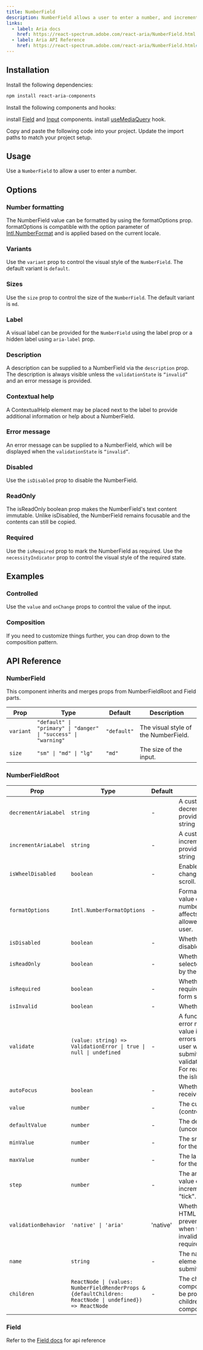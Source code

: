 ```yaml
---
title: NumberField
description: NumberField allows a user to enter a number, and increment or decrement the value using stepper buttons.
links:
  - label: Aria docs
    href: https://react-spectrum.adobe.com/react-aria/NumberField.html
  - label: Aria API Reference
    href: https://react-spectrum.adobe.com/react-aria/NumberField.html#props
---
```


<ComponentPreview
  name="demos/components/core/number-field/default"
  className="max-w-[250px]"
/>

## Installation

<Steps>
  <Step>Install the following dependencies:</Step>

```bash
npm install react-aria-components
```

<Step>Install the following components and hooks:</Step>

install [Field](/inputs/field) and [Input](/inputs/input) components.
install [useMediaQuery](/hooks/browser/use-media-query) hook.

  <Step>Copy and paste the following code into your project.</Step>
  <ComponentSource name="components/core/default/number-field" />
  <Step>Update the import paths to match your project setup.</Step>
</Steps>

## Usage

Use a `NumberField` to allow a user to enter a number.

## Options

### Number formatting

The NumberField value can be formatted by using the formatOptions prop. formatOptions is compatible with the option parameter of [Intl.NumberFormat](https://developer.mozilla.org/en-US/docs/Web/JavaScript/Reference/Global_Objects/NumberFormat) and is applied based on the current locale.

<ComponentPreview
  name="demos/components/core/number-field/format-options"
  className="max-w-sm"
/>

### Variants

Use the `variant` prop to control the visual style of the `NumberField`. The default variant is `default`.

<ComponentPreview
  name="demos/components/core/number-field/variants"
  className="max-w-[250px]"
/>

### Sizes

Use the `size` prop to control the size of the `NumberField`. The default variant is `md`.

<ComponentPreview name="demos/components/core/number-field/sizes" className="max-w-lg" />

### Label

A visual label can be provided for the `NumberField` using the label prop or a hidden label using `aria-label` prop.

<ComponentPreview
  name="demos/components/core/number-field/label"
  className="max-w-[250px]"
/>

### Description

A description can be supplied to a NumberField via the `description` prop. The description is always visible unless the `validationState` is `“invalid”` and an error message is provided.

<ComponentPreview
  name="demos/components/core/number-field/description"
  className="max-w-[250px]"
/>

### Contextual help

A ContextualHelp element may be placed next to the label to provide additional information or help about a NumberField.

<ComponentPreview
  name="demos/components/core/number-field/contextual-help"
  className="max-w-[250px]"
/>

### Error message

An error message can be supplied to a NumberField, which will be displayed when the `validationState` is `“invalid”`.

<ComponentPreview
  name="demos/components/core/number-field/error-message"
  className="max-w-[250px]"
/>

### Disabled

Use the `isDisabled` prop to disable the NumberField.

<ComponentPreview
  name="demos/components/core/number-field/disabled"
  className="max-w-[250px]"
/>

### ReadOnly

The isReadOnly boolean prop makes the NumberField's text content immutable. Unlike isDisabled, the NumberField remains focusable and the contents can still be copied.

<ComponentPreview
  name="demos/components/core/number-field/read-only"
  className="max-w-[250px]"
/>

### Required

Use the `isRequired` prop to mark the NumberField as required.
Use the `necessityIndicator` prop to control the visual style of the required state.

<ComponentPreview
  name="demos/components/core/number-field/required"
  className="max-w-sm"
/>

## Examples

### Controlled

Use the `value` and `onChange` props to control the value of the input.

<ComponentPreview
  name="demos/components/core/number-field/controlled"
  className="max-w-[250px]"
/>

### Composition

If you need to customize things further, you can drop down to the composition pattern.

<ComponentPreview
  name="demos/components/core/number-field/composition"
  className="max-w-[250px]"
/>

## API Reference

### NumberField

This component inherits and merges props from NumberFieldRoot and Field parts.

| Prop      | Type                                                           | Default     | Description                          |
| --------- | -------------------------------------------------------------- | ----------- | ------------------------------------ |
| `variant` | `"default" \| "primary" \| "danger" \| "success" \| "warning"` | `"default"` | The visual style of the NumberField. |
| `size`    | `"sm" \| "md" \| "lg"`                                         | `"md"`      | The size of the input.               |

### NumberFieldRoot

| Prop                 | Type                                                                                                     | Default  | Description                                                                                                                                                                                                                           |
| -------------------- | -------------------------------------------------------------------------------------------------------- | -------- | ------------------------------------------------------------------------------------------------------------------------------------------------------------------------------------------------------------------------------------- |
| `decrementAriaLabel` | `string`                                                                                                 | -        | A custom aria-label for the decrement button. If not provided, the localized string "Decrement" is used.                                                                                                                              |
| `incrementAriaLabel` | `string`                                                                                                 | -        | A custom aria-label for the increment button. If not provided, the localized string "Increment" is used.                                                                                                                              |
| `isWheelDisabled`    | `boolean`                                                                                                | -        | Enables or disables changing the value with scroll.                                                                                                                                                                                   |
| `formatOptions`      | `Intl.NumberFormatOptions`                                                                               | -        | Formatting options for the value displayed in the number field. This also affects what characters are allowed to be typed by the user.                                                                                                |
| `isDisabled`         | `boolean`                                                                                                | -        | Whether the input is disabled.                                                                                                                                                                                                        |
| `isReadOnly`         | `boolean`                                                                                                | -        | Whether the input can be selected but not changed by the user.                                                                                                                                                                        |
| `isRequired`         | `boolean`                                                                                                | -        | Whether user input is required on the input before form submission.                                                                                                                                                                   |
| `isInvalid`          | `boolean`                                                                                                | -        | Whether the value is invalid.                                                                                                                                                                                                         |
| `validate`           | `(value: string) => ValidationError \| true \| null \| undefined`                                        | -        | A function that returns an error message if a given value is invalid. Validation errors are displayed to the user when the form is submitted if validationBehavior="native". For realtime validation, use the isInvalid prop instead. |
| `autoFocus`          | `boolean`                                                                                                | -        | Whether the element should receive focus on render.                                                                                                                                                                                   |
| `value`              | `number`                                                                                                 | -        | The current value (controlled).                                                                                                                                                                                                       |
| `defaultValue`       | `number`                                                                                                 | -        | The default value (uncontrolled).                                                                                                                                                                                                     |
| `minValue`           | `number`                                                                                                 | -        | The smallest value allowed for the input.                                                                                                                                                                                             |
| `maxValue`           | `number`                                                                                                 | -        | The largest value allowed for the input.                                                                                                                                                                                              |
| `step`               | `number`                                                                                                 | -        | The amount that the input value changes with each increment or decrement "tick".                                                                                                                                                      |
| `validationBehavior` | `'native' \| 'aria'`                                                                                     | 'native' | Whether to use native HTML form validation to prevent form submission when the value is missing or invalid, or mark the field as required or invalid via ARIA.                                                                        |
| `name`               | `string`                                                                                                 | -        | The name of the input element, used when submitting an HTML form.                                                                                                                                                                     |
| `children`           | `ReactNode \| (values: NumberFieldRenderProps & {defaultChildren: ReactNode \| undefined}) => ReactNode` | -        | The children of the component. A function may be provided to alter the children based on component state.                                                                                                                             |

### Field

Refer to the [Field docs](/components/inputs/field) for api reference
